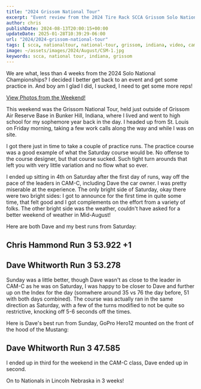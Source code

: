 ```yaml
---
title: "2024 Grissom National Tour"
excerpt: "Event review from the 2024 Tire Rack SCCA Grissom Solo National Tour, check out some of the photos and videos from the event!"
author: chris
publishDate: 2024-08-13T20:00:15+00:00
updateDate: 2025-01-28T10:39:29-06:00
url: "2024/2024-grissom-national-tour"
tags: [ scca, nationaltour, national-tour, grissom, indiana, video, camc]
image: ~/assets/images/2024/August/CSM-1.jpg
keywords: scca, national tour, indiana, grissom
---
```


We are what, less than 4 weeks from the 2024 Solo National Championships? I decided I better get back to an event and get some practice in. And boy am I glad I did, I sucked, I need to get some more reps!

[View Photos from the Weekend!](https://photos.rainbowmarks.com/2024/Autocross/Grissom-National-Tour)

This weekend was the Grissom National Tour, held just outside of Grissom Air Reserve Base in Bunker Hill, Indiana, where I lived and went to high school for my sophemore year back in the day. I headed up from St. Louis on Friday morning, taking a few work calls along the way and while I was on site. 

I got there just in time to take a couple of practice runs. The practice course was a good example of what the Saturday course would be. No offense to the course designer, but that course sucked. Such tight turn arounds that left you with very little variation and no flow what so ever.

I ended up sitting in 4th on Saturday after the first day of runs, way off the pace of the leaders in CAM-C, including Dave the car owner. I was pretty miserable at the experience. The only bright side of Saturday, okay there were two bright sides: I got to announce for the first time in quite some time, that felt good and I got complements on the effort from a variety of folks. The other bright side was the weather, couldn't have asked for a better weekend of weather in Mid-August!

Here are both Dave and my best runs from Saturday:

## Chris Hammond Run 3 53.922 +1

<YouTubeEmbed videoId="Y0Heq4DWd0g" title="Chris Hammond Run 3 53.922 +1" publishDate="2024-08-13T20:00:15+00:00" description="Chris Hammond Run 3 53.922 +1" />

## Dave Whitworth Run 3 53.278

<YouTubeEmbed videoId="4WOd7Plz-gk" title="Dave Whitworth Run 3 53.278" publishDate="2024-08-13T20:00:15+00:00" description="Dave Whitworth Run 3 53.278" />

Sunday was a little better, though Dave wasn't as close to the leader in CAM-C as he was on Saturday, I was happy to be closer to Dave and further up on the Index for the day (somwhere around 35 vs 76 the day before, 51 with both days combined). The course was actually ran in the same direction as Saturday, with a few of the turns modified to not be quite so restrictive, knocking off 5-6 seconds off the times.

Here is Dave's best run from Sunday, GoPro Hero12 mounted on the front of the hood of the Mustang:

## Dave Whitworth Run 3 47.585

<YouTubeEmbed videoId="0G6gOCT-2vQ" title="Dave Whitworth Run 3 47.585" publishDate="2024-08-13T20:00:15+00:00" description="Dave Whitworth Run 3 47.585" />

I ended up in third for the weekend in the CAM-C class, Dave ended up in second.

On to Nationals in Lincoln Nebraska in 3 weeks!
